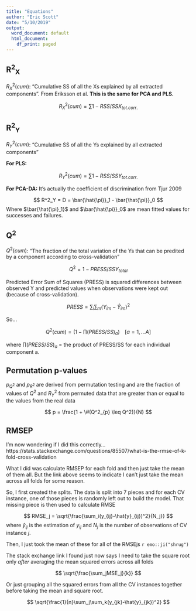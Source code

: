 ```yaml
---
title: "Equations"
author: "Eric Scott"
date: "5/10/2019"
output:
  word_document: default
  html_document:
    df_print: paged
---
```


## R^2^~X~

$R^2_X(cum)$: "Cumulative SS of all the Xs explained by all extracted components". From Eriksson et al.
**This is the same for PCA and PLS.**


$$
R^2_X(cum) = \sum 1-{RSS}/{SSX_{tot.corr.}}
$$


## R^2^~Y~

$R^2_Y(cum)$: "Cumulative SS of all the Ys explained by all extracted components"

**For PLS:**

$$
R^2_Y(cum) = \sum 1-{RSS}/{SSY_{tot.corr.}}
$$

**For PCA-DA:**
It's actually the coefficient of discrimination from Tjur 2009

$$
R^2_Y = D = \bar{\hat{\pi}}_1 - \bar{\hat{\pi}}_0
$$
Where $\bar{\hat{\pi}_1}$ and $\bar{\hat{\pi}}_0$ are mean fitted values for successes and failures.


## Q^2^

$Q^2(cum)$: "The fraction of the total variation of the Ys that can be predited by a component according to cross-validation"

$$
Q^2 = 1 - PRESS/SSY_{total}
$$

Predicted Error Sum of Squares (PRESS) is squared differences between observed Y and predicted values when observations were kept out (because of cross-validation).

$$
PRESS = \sum_{i}\sum_{m}(Y_{im} - \hat{Y}_{im})^2
$$

So...

$$
Q^2(cum) = (1 - \prod(PRESS/SS)_a) \;\;\;\; [a = 1,...A]
$$

where $\prod(PRESS/SS)_a$ = the product of PRESS/SS for each individual component a.

## Permutation p-values

$p_{Q^2}$ and $p_{R^2}$ are derived from permutation testing and are the fraction of values of $Q^2$ and $R^2_Y$ from permuted data that are greater than or equal to the values from the real data


$$
p = \frac{1 + \#(Q^2_{p} \leq Q^2)}{N}
$$


## RMSEP
I'm now wondering if I did this correctly...
https://stats.stackexchange.com/questions/85507/what-is-the-rmse-of-k-fold-cross-validation

What I did was calculate RMSEP for each fold and then just take the mean of them all.  But the link above seems to indicate I can't just take the mean across all folds for some reason.

So, I first created the splits. The data is split into 7 pieces and for each CV instance, one of those pieces is randomly left out to build the model.  That missing piece is then used to calculate RMSE

$$
RMSE_j = \sqrt{\frac{\sum_i(y_{ij}-\hat{y}_{ij})^2}{N_j}}
$$
where $\hat{y}_{ij}$ is the estimation of $y_{ij}$ and $N_j$ is the number of observations of CV instance $j$.

Then, I just took the mean of these for all of the RMSEjs `r emo::ji("shrug")`

The stack exchange link I found just now says I need to take the square root only *after* averaging the mean squared errors across all folds

$$
\sqrt{\frac{\sum_jMSE_j}{k}}
$$

Or just grouping all the squared errors from all the CV instances together before taking the mean and square root.

$$
\sqrt{\frac{1}{n}\sum_j\sum_k(y_{jk}-\hat{y}_{jk})^2}
$$

